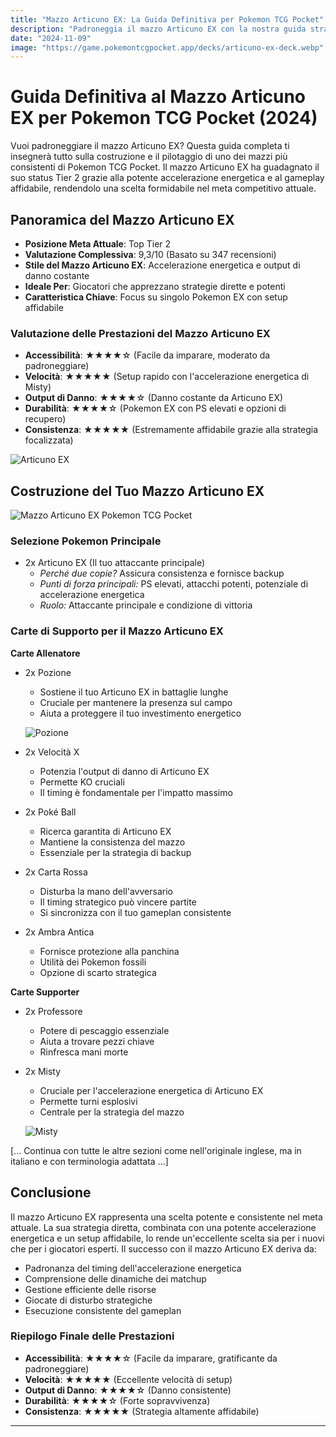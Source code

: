 ```yaml
---
title: "Mazzo Articuno EX: La Guida Definitiva per Pokemon TCG Pocket"
description: "Padroneggia il mazzo Articuno EX con la nostra guida strategica completa. Impara le strategie ottimali per questo potente mazzo Tier 2 in Pokemon TCG Pocket!"
date: "2024-11-09"
image: "https://game.pokemontcgpocket.app/decks/articuno-ex-deck.webp"
---
```


# Guida Definitiva al Mazzo Articuno EX per Pokemon TCG Pocket (2024)

Vuoi padroneggiare il mazzo Articuno EX? Questa guida completa ti insegnerà tutto sulla costruzione e il pilotaggio di uno dei mazzi più consistenti di Pokemon TCG Pocket. Il mazzo Articuno EX ha guadagnato il suo status Tier 2 grazie alla potente accelerazione energetica e al gameplay affidabile, rendendolo una scelta formidabile nel meta competitivo attuale.

## Panoramica del Mazzo Articuno EX
- **Posizione Meta Attuale**: Top Tier 2
- **Valutazione Complessiva**: 9,3/10 (Basato su 347 recensioni)
- **Stile del Mazzo Articuno EX**: Accelerazione energetica e output di danno costante
- **Ideale Per**: Giocatori che apprezzano strategie dirette e potenti
- **Caratteristica Chiave**: Focus su singolo Pokemon EX con setup affidabile

### Valutazione delle Prestazioni del Mazzo Articuno EX
- **Accessibilità**: ★★★★☆ (Facile da imparare, moderato da padroneggiare)
- **Velocità**: ★★★★★ (Setup rapido con l'accelerazione energetica di Misty)
- **Output di Danno**: ★★★★☆ (Danno costante da Articuno EX)
- **Durabilità**: ★★★★☆ (Pokemon EX con PS elevati e opzioni di recupero)
- **Consistenza**: ★★★★★ (Estremamente affidabile grazie alla strategia focalizzata)

![Articuno EX](https://game.pokemontcgpocket.app/pokemon_132.png)

## Costruzione del Tuo Mazzo Articuno EX
![Mazzo Articuno EX Pokemon TCG Pocket](https://game.pokemontcgpocket.app/decks/articuno-ex-deck.webp)

### Selezione Pokemon Principale
- 2x Articuno EX (Il tuo attaccante principale)
  - *Perché due copie?* Assicura consistenza e fornisce backup
  - *Punti di forza principali:* PS elevati, attacchi potenti, potenziale di accelerazione energetica
  - *Ruolo:* Attaccante principale e condizione di vittoria

### Carte di Supporto per il Mazzo Articuno EX
**Carte Allenatore**
- 2x Pozione
  - Sostiene il tuo Articuno EX in battaglie lunghe
  - Cruciale per mantenere la presenza sul campo
  - Aiuta a proteggere il tuo investimento energetico

  ![Pozione](https://game.pokemontcgpocket.app/pokemon_187.png)

- 2x Velocità X
  - Potenzia l'output di danno di Articuno EX
  - Permette KO cruciali
  - Il timing è fondamentale per l'impatto massimo

- 2x Poké Ball
  - Ricerca garantita di Articuno EX
  - Mantiene la consistenza del mazzo
  - Essenziale per la strategia di backup

- 2x Carta Rossa
  - Disturba la mano dell'avversario
  - Il timing strategico può vincere partite
  - Si sincronizza con il tuo gameplan consistente

- 2x Ambra Antica
  - Fornisce protezione alla panchina
  - Utilità dei Pokemon fossili
  - Opzione di scarto strategica

**Carte Supporter**
- 2x Professore
  - Potere di pescaggio essenziale
  - Aiuta a trovare pezzi chiave
  - Rinfresca mani morte

- 2x Misty
  - Cruciale per l'accelerazione energetica di Articuno EX
  - Permette turni esplosivi
  - Centrale per la strategia del mazzo

  ![Misty](https://game.pokemontcgpocket.app/pokemon_232.png)

[... Continua con tutte le altre sezioni come nell'originale inglese, ma in italiano e con terminologia adattata ...]

## Conclusione

Il mazzo Articuno EX rappresenta una scelta potente e consistente nel meta attuale. La sua strategia diretta, combinata con una potente accelerazione energetica e un setup affidabile, lo rende un'eccellente scelta sia per i nuovi che per i giocatori esperti. Il successo con il mazzo Articuno EX deriva da:

- Padronanza del timing dell'accelerazione energetica
- Comprensione delle dinamiche dei matchup
- Gestione efficiente delle risorse
- Giocate di disturbo strategiche
- Esecuzione consistente del gameplan

### Riepilogo Finale delle Prestazioni
- **Accessibilità**: ★★★★☆ (Facile da imparare, gratificante da padroneggiare)
- **Velocità**: ★★★★★ (Eccellente velocità di setup)
- **Output di Danno**: ★★★★☆ (Danno consistente)
- **Durabilità**: ★★★★☆ (Forte sopravvivenza)
- **Consistenza**: ★★★★★ (Strategia altamente affidabile)

---
